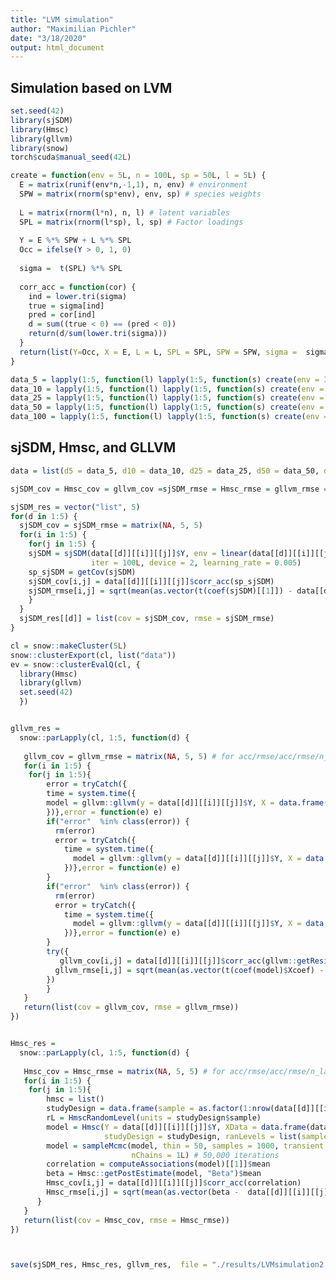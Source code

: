 ```yaml
---
title: "LVM simulation"
author: "Maximilian Pichler"
date: "3/18/2020"
output: html_document
---
```


## Simulation based on LVM
```r
set.seed(42)
library(sjSDM)
library(Hmsc)
library(gllvm)
library(snow)
torch$cuda$manual_seed(42L)

create = function(env = 5L, n = 100L, sp = 50L, l = 5L) {
  E = matrix(runif(env*n,-1,1), n, env) # environment
  SPW = matrix(rnorm(sp*env), env, sp) # species weights
  
  L = matrix(rnorm(l*n), n, l) # latent variables
  SPL = matrix(rnorm(l*sp), l, sp) # Factor loadings
  
  Y = E %*% SPW + L %*% SPL
  Occ = ifelse(Y > 0, 1, 0)
  
  sigma =  t(SPL) %*% SPL
  
  corr_acc = function(cor) {
    ind = lower.tri(sigma)
    true = sigma[ind]
    pred = cor[ind]
    d = sum((true < 0) == (pred < 0))
    return(d/sum(lower.tri(sigma)))
  }
  return(list(Y=Occ, X = E, L = L, SPL = SPL, SPW = SPW, sigma =  sigma, corr_acc = corr_acc))
}
```


```r
data_5 = lapply(1:5, function(l) lapply(1:5, function(s) create(env = 3L, n = 500L, sp = 5L, l = l)))
data_10 = lapply(1:5, function(l) lapply(1:5, function(s) create(env = 3L, n = 500L, sp = 10L, l = l)))
data_25 = lapply(1:5, function(l) lapply(1:5, function(s) create(env = 3L, n = 500L, sp = 25L, l = l)))
data_50 = lapply(1:5, function(l) lapply(1:5, function(s) create(env = 3L, n = 500L, sp = 50L, l = l)))
data_100 = lapply(1:5, function(l) lapply(1:5, function(s) create(env = 3L, n = 500L, sp = 100L, l = l)))
```

## sjSDM, Hmsc, and GLLVM
```r
data = list(d5 = data_5, d10 = data_10, d25 = data_25, d50 = data_50, d100 = data_100)

sjSDM_cov = Hmsc_cov = gllvm_cov =sjSDM_rmse = Hmsc_rmse = gllvm_rmse = matrix(NA, 5, 5)

sjSDM_res = vector("list", 5)
for(d in 1:5) {
  sjSDM_cov = sjSDM_rmse = matrix(NA, 5, 5)
  for(i in 1:5) {
    for(j in 1:5) {
    sjSDM = sjSDM(data[[d]][[i]][[j]]$Y, env = linear(data[[d]][[i]][[j]]$X, ~0+.), step_size = 20L, 
                  iter = 100L, device = 2, learning_rate = 0.005)
    sp_sjSDM = getCov(sjSDM)
    sjSDM_cov[i,j] = data[[d]][[i]][[j]]$corr_acc(sp_sjSDM)
    sjSDM_rmse[i,j] = sqrt(mean(as.vector(t(coef(sjSDM)[[1]]) - data[[d]][[i]][[j]]$SPW)^2))
    }
  }
  sjSDM_res[[d]] = list(cov = sjSDM_cov, rmse = sjSDM_rmse)
}

cl = snow::makeCluster(5L)
snow::clusterExport(cl, list("data"))
ev = snow::clusterEvalQ(cl, {
  library(Hmsc)
  library(gllvm)
  set.seed(42)
  })


gllvm_res = 
  snow::parLapply(cl, 1:5, function(d) {
    
   gllvm_cov = gllvm_rmse = matrix(NA, 5, 5) # for acc/rmse/acc/rmse/n_latent
   for(i in 1:5) {
    for(j in 1:5){
        error = tryCatch({
        time = system.time({
        model = gllvm::gllvm(y = data[[d]][[i]][[j]]$Y, X = data.frame(data[[d]][[i]][[j]]$X), family = binomial("probit"), num.lv = i, seed = 42)
        })},error = function(e) e)
        if("error"  %in% class(error)) {
          rm(error)
          error = tryCatch({
            time = system.time({
              model = gllvm::gllvm(y = data[[d]][[i]][[j]]$Y, X = data.frame(data[[d]][[i]][[j]]$X),  family = binomial("probit"), num.lv = i, starting.val = "zero", seed = 42)
            })},error = function(e) e)
        }
        if("error"  %in% class(error)) {
          rm(error)
          error = tryCatch({
            time = system.time({
              model = gllvm::gllvm(y = data[[d]][[i]][[j]]$Y, X = data.frame(data[[d]][[i]][[j]]$X),  family = binomial("probit"), num.lv = i, starting.val = "random", seed = 42)
            })},error = function(e) e)
        }
        try({
           gllvm_cov[i,j] = data[[d]][[i]][[j]]$corr_acc(gllvm::getResidualCov(model)$cov)
          gllvm_rmse[i,j] = sqrt(mean(as.vector(t(coef(model)$Xcoef) -  data[[d]][[i]][[j]]$SPW)^2))
        })
        }
   }
   return(list(cov = gllvm_cov, rmse = gllvm_rmse))
})


Hmsc_res = 
  snow::parLapply(cl, 1:5, function(d) {
    
   Hmsc_cov = Hmsc_rmse = matrix(NA, 5, 5) # for acc/rmse/acc/rmse/n_latent
   for(i in 1:5) {
    for(j in 1:5){
        hmsc = list()
        studyDesign = data.frame(sample = as.factor(1:nrow(data[[d]][[i]][[j]]$Y)))
        rL = HmscRandomLevel(units = studyDesign$sample)
        model = Hmsc(Y = data[[d]][[i]][[j]]$Y, XData = data.frame(data[[d]][[i]][[j]]$X), XFormula = ~0 + .,
                     studyDesign = studyDesign, ranLevels = list(sample = rL), distr = "probit")
        model = sampleMcmc(model, thin = 50, samples = 1000, transient = 5000,verbose = 5000,
                           nChains = 1L) # 50,000 iterations
        correlation = computeAssociations(model)[[1]]$mean
        beta = Hmsc::getPostEstimate(model, "Beta")$mean
        Hmsc_cov[i,j] = data[[d]][[i]][[j]]$corr_acc(correlation)
        Hmsc_rmse[i,j] = sqrt(mean(as.vector(beta -  data[[d]][[i]][[j]]$SPW)^2))
      }
   }
   return(list(cov = Hmsc_cov, rmse = Hmsc_rmse))
})



save(sjSDM_res, Hmsc_res, gllvm_res,  file = "./results/LVMsimulation2.RData")
```


